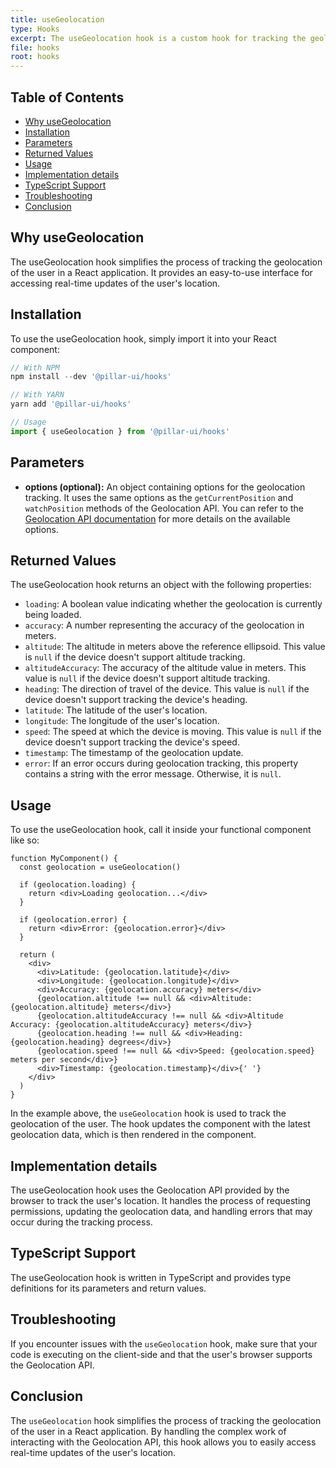 ```yaml
---
title: useGeolocation
type: Hooks
excerpt: The useGeolocation hook is a custom hook for tracking the geolocation of the user. It provides real-time updates of the user's latitude, longitude, altitude, speed, and other related properties.
file: hooks
root: hooks
---
```


## Table of Contents

- [Why useGeolocation](#why-usegeolocation)
- [Installation](#installation)
- [Parameters](#parameters)
- [Returned Values](#returned-values)
- [Usage](#usage)
- [Implementation details](#implementation-details)
- [TypeScript Support](#typescript-support)
- [Troubleshooting](#troubleshooting)
- [Conclusion](#conclusion)

## Why useGeolocation

The useGeolocation hook simplifies the process of tracking the geolocation of the user in a React application. It provides an easy-to-use interface for accessing real-time updates of the user's location.

## Installation

To use the useGeolocation hook, simply import it into your React component:

```ts
// With NPM
npm install --dev '@pillar-ui/hooks'

// With YARN
yarn add '@pillar-ui/hooks'

// Usage
import { useGeolocation } from '@pillar-ui/hooks'
```

## Parameters

- **options (optional):** An object containing options for the geolocation tracking. It uses the same options as the `getCurrentPosition` and `watchPosition` methods of the Geolocation API. You can refer to the [Geolocation API documentation](https://developer.mozilla.org/en-US/docs/Web/API/Geolocation_API) for more details on the available options.

## Returned Values

The useGeolocation hook returns an object with the following properties:

- `loading`: A boolean value indicating whether the geolocation is currently being loaded.
- `accuracy`: A number representing the accuracy of the geolocation in meters.
- `altitude`: The altitude in meters above the reference ellipsoid. This value is `null` if the device doesn't support altitude tracking.
- `altitudeAccuracy`: The accuracy of the altitude value in meters. This value is `null` if the device doesn't support altitude tracking.
- `heading`: The direction of travel of the device. This value is `null` if the device doesn't support tracking the device's heading.
- `latitude`: The latitude of the user's location.
- `longitude`: The longitude of the user's location.
- `speed`: The speed at which the device is moving. This value is `null` if the device doesn't support tracking the device's speed.
- `timestamp`: The timestamp of the geolocation update.
- `error`: If an error occurs during geolocation tracking, this property contains a string with the error message. Otherwise, it is `null`.

## Usage

To use the useGeolocation hook, call it inside your functional component like so:

```tsx import { useGeolocation } from '@pillar-ui/hooks' // Adjust the path accordingly
function MyComponent() {
  const geolocation = useGeolocation()

  if (geolocation.loading) {
    return <div>Loading geolocation...</div>
  }

  if (geolocation.error) {
    return <div>Error: {geolocation.error}</div>
  }

  return (
    <div>
      <div>Latitude: {geolocation.latitude}</div>
      <div>Longitude: {geolocation.longitude}</div>
      <div>Accuracy: {geolocation.accuracy} meters</div>
      {geolocation.altitude !== null && <div>Altitude: {geolocation.altitude} meters</div>}
      {geolocation.altitudeAccuracy !== null && <div>Altitude Accuracy: {geolocation.altitudeAccuracy} meters</div>}
      {geolocation.heading !== null && <div>Heading: {geolocation.heading} degrees</div>}
      {geolocation.speed !== null && <div>Speed: {geolocation.speed} meters per second</div>}
      <div>Timestamp: {geolocation.timestamp}</div>{' '}
    </div>
  )
}
```

In the example above, the `useGeolocation` hook is used to track the geolocation of the user. The hook updates the component with the latest geolocation data, which is then rendered in the component.

## Implementation details

The useGeolocation hook uses the Geolocation API provided by the browser to track the user's location. It handles the process of requesting permissions, updating the geolocation data, and handling errors that may occur during the tracking process.

## TypeScript Support

The useGeolocation hook is written in TypeScript and provides type definitions for its parameters and return values.

## Troubleshooting

If you encounter issues with the `useGeolocation` hook, make sure that your code is executing on the client-side and that the user's browser supports the Geolocation API.

## Conclusion

The `useGeolocation` hook simplifies the process of tracking the geolocation of the user in a React application. By handling the complex work of interacting with the Geolocation API, this hook allows you to easily access real-time updates of the user's location.
